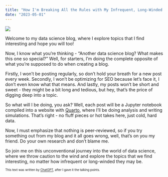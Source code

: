 ```yaml
---
title: "How I'm Breaking All the Rules with My Infrequent, Long-Winded Data Science Blog"
date: "2023-05-01"
---
```


![](thumbnail.jpg)

Welcome to my data science blog, where I explore topics that I find interesting and hope you will too!

Now, I know what you're thinking - "Another data science blog? What makes this one so special?" Well, for starters, I'm doing the complete opposite of what you're supposed to do when creating a blog.

Firstly, I won't be posting regularly, so don't hold your breath for a new post every week. Secondly, I won't be optimizing for SEO because let's face it, I don't even know what that means. And lastly, my posts won't be short and sweet - they might be a bit long and tedious, but hey, that's the price of digging deep into a topic.

So what will I be doing, you ask? Well, each post will be a Jupyter notebook compiled into a website with [Quarto](https://quarto.org/), where I'll be doing analysis and writing simulations. That's right - no fluff pieces or hot takes here, just cold, hard data.

Now, I must emphasize that nothing is peer-reviewed, so if you try something out from my blog and it all goes wrong, well, that's on you my friend. Do your own research and don't blame me.

So join me on this unconventional journey into the world of data science, where we throw caution to the wind and explore the topics that we find interesting, no matter how infrequent or long-winded they may be.

<sub><sup>This text was written by [ChatGPT](https://chat.openai.com), after I gave it the talking points.</sup></sub>